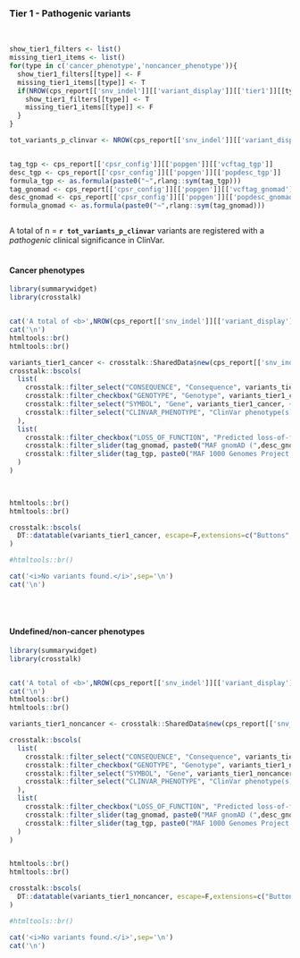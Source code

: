 
### Tier 1 - Pathogenic variants {.tabset}

<br>

```r


show_tier1_filters <- list()
missing_tier1_items <- list()
for(type in c('cancer_phenotype','noncancer_phenotype')){
  show_tier1_filters[[type]] <- F
  missing_tier1_items[[type]] <- T
  if(NROW(cps_report[['snv_indel']][['variant_display']][['tier1']][[type]]) > 0){
    show_tier1_filters[[type]] <- T
    missing_tier1_items[[type]] <- F
  }
}

tot_variants_p_clinvar <- NROW(cps_report[['snv_indel']][['variant_display']][['tier1']][['cancer_phenotype']]) + NROW(cps_report[['snv_indel']][['variant_display']][['tier1']][['noncancer_phenotype']])


tag_tgp <- cps_report[['cpsr_config']][['popgen']][['vcftag_tgp']]
desc_tgp <- cps_report[['cpsr_config']][['popgen']][['popdesc_tgp']]
formula_tgp <- as.formula(paste0("~",rlang::sym(tag_tgp)))
tag_gnomad <- cps_report[['cpsr_config']][['popgen']][['vcftag_gnomad']]
desc_gnomad <- cps_report[['cpsr_config']][['popgen']][['popdesc_gnomad']]
formula_gnomad <- as.formula(paste0("~",rlang::sym(tag_gnomad)))



```

A total of n = __`r tot_variants_p_clinvar`__ variants are registered with a <i>pathogenic</i> clinical significance in ClinVar.
<br><br>

#### Cancer phenotypes

```r
library(summarywidget)
library(crosstalk)


cat('A total of <b>',NROW(cps_report[['snv_indel']][['variant_display']][['tier1']][['cancer_phenotype']]), '</b> unique, germline variant(s) are found as pathogenic and associated with cancer phenotypes in ClinVar for the selected predisposition genes:')
cat('\n')
htmltools::br()
htmltools::br()

variants_tier1_cancer <- crosstalk::SharedData$new(cps_report[['snv_indel']][['variant_display']][['tier1']][['cancer_phenotype']])
crosstalk::bscols(
  list(
    crosstalk::filter_select("CONSEQUENCE", "Consequence", variants_tier1_cancer, ~CONSEQUENCE),
    crosstalk::filter_checkbox("GENOTYPE", "Genotype", variants_tier1_cancer, ~GENOTYPE),
    crosstalk::filter_select("SYMBOL", "Gene", variants_tier1_cancer, ~SYMBOL),
    crosstalk::filter_select("CLINVAR_PHENOTYPE", "ClinVar phenotype(s)", variants_tier1_cancer, ~CLINVAR_PHENOTYPE)
  ),
  list(
    crosstalk::filter_checkbox("LOSS_OF_FUNCTION", "Predicted loss-of-function variant", variants_tier1_cancer, ~LOSS_OF_FUNCTION),
    crosstalk::filter_slider(tag_gnomad, paste0("MAF gnomAD (",desc_gnomad,")"), variants_tier1_cancer, formula_gnomad, sep="",ticks = F),
    crosstalk::filter_slider(tag_tgp, paste0("MAF 1000 Genomes Project (",desc_tgp,")"), variants_tier1_cancer, formula_tgp, sep="",ticks = F)
  )
)

    

htmltools::br()
htmltools::br()

crosstalk::bscols(
  DT::datatable(variants_tier1_cancer, escape=F,extensions=c("Buttons","Responsive"), width = "100%",options=list(buttons = c('csv','excel'),dom = 'Bfrtip'))
)

#htmltools::br()

```

```r
cat('<i>No variants found.</i>',sep='\n')
cat('\n')
```
<br><br>

#### Undefined/non-cancer phenotypes

```r
library(summarywidget)
library(crosstalk)


cat('A total of <b>',NROW(cps_report[['snv_indel']][['variant_display']][['tier1']][['noncancer_phenotype']]), '</b> unique, germline variant(s) are found as pathogenic and associated with undefined/non-cancer phenotypes in ClinVar for the selected predisposition genes:')
cat('\n')
htmltools::br()
htmltools::br()

variants_tier1_noncancer <- crosstalk::SharedData$new(cps_report[['snv_indel']][['variant_display']][['tier1']][['noncancer_phenotype']])

crosstalk::bscols(
  list(
    crosstalk::filter_select("CONSEQUENCE", "Consequence", variants_tier1_noncancer, ~CONSEQUENCE),
    crosstalk::filter_checkbox("GENOTYPE", "Genotype", variants_tier1_noncancer, ~GENOTYPE),
    crosstalk::filter_select("SYMBOL", "Gene", variants_tier1_noncancer, ~SYMBOL),
    crosstalk::filter_select("CLINVAR_PHENOTYPE", "ClinVar phenotype(s)", variants_tier1_noncancer, ~CLINVAR_PHENOTYPE)
  ),
  list(
    crosstalk::filter_checkbox("LOSS_OF_FUNCTION", "Predicted loss-of-function variant", variants_tier1_noncancer, ~LOSS_OF_FUNCTION),
    crosstalk::filter_slider(tag_gnomad, paste0("MAF gnomAD (",desc_gnomad,")"), variants_tier1_noncancer, formula_gnomad, sep="",ticks = F),
    crosstalk::filter_slider(tag_tgp, paste0("MAF 1000 Genomes Project (",desc_tgp,")"), variants_tier1_noncancer, formula_tgp, sep="",ticks = F)
  )
)


htmltools::br()
htmltools::br()

crosstalk::bscols(
  DT::datatable(variants_tier1_noncancer, escape=F,extensions=c("Buttons","Responsive"), width = "100%",options=list(buttons = c('csv','excel'),dom = 'Bfrtip'))
)

#htmltools::br()

```

```r
cat('<i>No variants found.</i>',sep='\n')
cat('\n')
```
<br><br>

